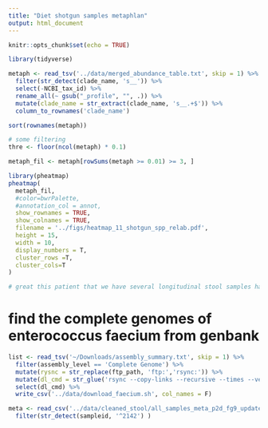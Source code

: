 ```yaml
---
title: "Diet shotgun samples metaphlan"
output: html_document
---
```


```r
knitr::opts_chunk$set(echo = TRUE)
```

```r
library(tidyverse)
```

```r
metaph <- read_tsv('../data/merged_abundance_table.txt', skip = 1) %>% 
  filter(str_detect(clade_name, 's__')) %>% 
  select(-NCBI_tax_id) %>% 
  rename_all(~ gsub("_profile", "", .)) %>% 
  mutate(clade_name = str_extract(clade_name, 's__.+$')) %>% 
  column_to_rownames('clade_name')

sort(rownames(metaph))

# some filtering 
thre <- floor(ncol(metaph) * 0.1)

metaph_fil <- metaph[rowSums(metaph >= 0.01) >= 3, ]
```


```r
library(pheatmap)
pheatmap(
  metaph_fil,
  #color=bwrPalette, 
  #annotation_col = annot,
  show_rownames = TRUE,
  show_colnames = TRUE,
  filename = '../figs/heatmap_11_shotgun_spp_relab.pdf',
  height = 15,
  width = 10,
  display_numbers = T,
  cluster_rows =T,
  cluster_cols=T
)

# great this patient that we have several longitudinal stool samples have developed entercoccus domination!
```

# find the complete genomes of enterococcus faecium from genbank

```r
list <- read_tsv('~/Downloads/assembly_summary.txt', skip = 1) %>% 
  filter(assembly_level == 'Complete Genome') %>% 
  mutate(rysnc = str_replace(ftp_path, 'ftp:','rsync:')) %>% 
  mutate(dl_cmd = str_glue('rsync --copy-links --recursive --times --verbose {rysnc} /home/daia1/my_workdir/faecium')) %>% 
  select(dl_cmd) %>% 
  write_csv('../data/download_faecium.sh', col_names = F)
```

```r
meta <- read_csv('../data/cleaned_stool/all_samples_meta_p2d_fg9_updated.csv') %>% 
  filter(str_detect(sampleid, '^2142') )
```


